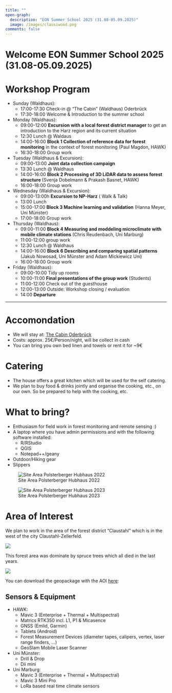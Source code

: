 ```yaml
---
title: ""
open-graph:
  description: "EON Summer School 2025 (31.08-05.09.2025)"
  image: /images/clausiwood.png
comments: false
---
```


```{=html}
<style>
  body {
  background-image: url("");
  background-size: cover;
  background-repeat: no-repeat;
}
  
</style>
```

# Welcome EON Summer School 2025 (31.08-05.09.2025)

# Workshop Program

-   Sunday (Waldhaus):
    -   17:00-17:30 Check-in @ "The Cabin" (Waldhaus) Oderbrück
    -   17:30-18:00 Welcome & Introduction to the summer school
    
-   Monday (Waldhaus):
    -    09:00-12:00 **Excursion with a local forest district manager** to get an introduction to the Harz region and its current situation
    -    12:30 Lunch @ Waldaus
    -    14:00-16:00 **Block 1 Collection of reference data for forest monitoring** in the context of forest monitoring (Paul Magdon, HAWK)
    -    16:30-18:00 Group work
      
-   Tuesday (Waldhaus & Excursion):
    -   09:00-13:00 **Joint data collection campaign**
    -   13:30 Lunch @ Waldhaus
    -   14:00-16:00 **Block 2 Processing of 3D LiDAR data to assess forest structure ** (Svenja Dobelmann & Prakash Basnet, HAWK) 
    -   16:00-18:00 Group work
      
-   Wednesday (Waldhaus & Excursion):
    -   09:00-13:00h **Excursion to NP-Harz** ( Walk & Talk)
    -   13:00 Lunch
    -   15:00-17:00 **Block 3 Machine learning and validation** (Hanna Meyer, Uni Münster)
    -   17:00-18:00 Group work
    
-   Thursday (Waldhaus):
    -   09:00-11:00 **Block 4 Measuring and moddeling microclimate with mobile climate stations** (Chris Reudenbach, Uni Marburg)
    -   11:00-12:00 group work
    -   12:30 Lunch @ Waldhaus
    -   14:00-16:00 **Block 6 Describing and comparing spatial patterns** (Jakub Nowosad, Uni Münster and Adam Mickiewicz Uni)
    -   16:00-18:00 Group work

-   Friday (Waldhaus):
    -   09:00-10:00 Tidy up rooms
    -   10:00-11:00 **Final presentations of the group work** (Students)
    -   11:00-12:00 Check out of the guesthouse
    -   12:00-13:00 Outside: Workshop closing / evaluation
    -   14:00 **Departure**

------------------------------------------------------------------------

# Accomondation

-   We will stay at: [The Cabin Oderbrück](https://oderbrueck.de/uebernachten-2/the-cabin-oderbrueck)
-   Costs: approx. 25€/Person/night, will be collect in cash
-   You can bring you own bed linen and towels or rent it for \~9€

# Catering

-   The house offers a great kitchen which will be used for the self catering.
-   We plan to buy food & drinks jointly and organise the cooking, etc., on our own. So be prepared to help with the cooking, etc.

# What to bring?

-   Enthusiasm for field work in forest monitoring and remote sensing :)
-   A laptop where you have admin permissions and with the following software installed:
    -   R/RStudio
    -   QGIS
    -   Notepad++/geany
-   Outdoor/Hiking gear
-   Slippers

::: {layout-ncol="2"}
![Site Area Polsterberger Hubhaus 2022](/images/clausiwood.png)

![Site Area Polsterberger Hubhaus 2023](/images/2023.jpg)
:::

# Area of Interest

We plan to work in the area of the forest district "Claustahl" which is in the west of the city Claustahl-Zellerfeld.

![](https://pad.gwdg.de/uploads/632f2325-7a43-447e-8a23-1eb989b9218f.png)

This forest area was dominate by spruce trees which all died in the last years.

![](/images/aoi.png)

You can download the geopackage with the AOI [here](https://cloud.hawk.de/index.php/s/yomQwefzLDwyTa6):

## Sensors & Equipment

-   HAWK:
    -   Mavic 3 (Enterprise + Thermal + Multispectral)
    -   Matrics RTK350 incl. L1, P1 & Micasence 
    -   GNSS (Emlid, Garmin)
    -   Tablets (Android)
    -   Forest Measurement Devices (diameter tapes, calipers, vertex, laser range finders, ...)
    -   GeoSlam Mobile Laser Scanner

-   Uni Münster:
    -   Drill & Drop
    -   Dii mini

-   Uni Marburg:
    - Mavic 3 (Enterprise + Thermal + Multispectral) 
    - Mavic 3 Mini Pro
    - LoRa based real time climate sensors 

